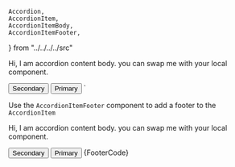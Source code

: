 

	Accordion,
	AccordionItem,
	AccordionItemBody,
	AccordionItemFooter,
} from "../../../../src"


<Accordion>
    <AccordionItem title="Accordion title">
       <AccordionItemBody>
        <p>
         Hi, I am accordion content body. you can swap me with your local
         component.
        </p>
       </AccordionItemBody>
       <AccordionItemFooter>
         <Button color="black" appearance="secondary">
           Secondary
         </Button>
         <Button color="blue" appearance="primary">
          Primary
         </Button>
       </AccordionItemFooter>
   </AccordionItem>
</Accordion>
`

<Section style={{ paddingTop: 0 }}>
	<Section title="Footer" style={{ paddingTop: 0, paddingLeft: 0 }}>
		<p>
			Use the <Code small={true}>AccordionItemFooter</Code> component to add a
			footer to the <Code small={true}>AccordionItem</Code>
		</p>
		<Preview>
			<Accordion>
				<AccordionItem title="Accordion title">
					<AccordionItemBody>
						<p>
							Hi, I am accordion content body. you can swap me with your local
							component.
						</p>
					</AccordionItemBody>
					<AccordionItemFooter>
						<Button color="black" appearance="secondary">
							Secondary
						</Button>
						<Button color="blue" appearance="primary">
							Primary
						</Button>
					</AccordionItemFooter>
				</AccordionItem>
			</Accordion>
		</Preview>
		<Snippet language="js">{FooterCode}</Snippet>
	</Section>
</Section>
